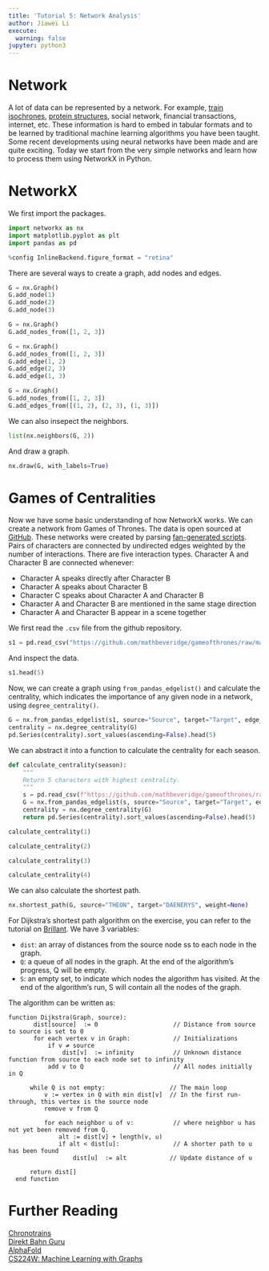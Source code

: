 ```yaml
---
title: 'Tutorial 5: Network Analysis'
author: Jiawei Li
execute:
  warning: false
jupyter: python3
---
```


# Network

A lot of data can be represented by a network. For example, [train isochrones](https://www.chronotrains.com/), [protein structures](https://www.deepmind.com/research/highlighted-research/alphafold), social network, financial transactions, internet, etc. These information is hard to embed in tabular formats and to be learned by traditional machine learning algorithms you have been taught. Some recent developments using neural networks have been made and are quite exciting. Today we start from the very simple networks and learn how to process them using NetworkX in Python.

# NetworkX

We first import the packages.

```python
import networkx as nx
import matplotlib.pyplot as plt
import pandas as pd

%config InlineBackend.figure_format = "retina"
```

There are several ways to create a graph, add nodes and edges.

```python
G = nx.Graph()
G.add_node(1)
G.add_node(2)
G.add_node(3)
```

```python
G = nx.Graph()
G.add_nodes_from([1, 2, 3])
```

```python
G = nx.Graph()
G.add_nodes_from([1, 2, 3])
G.add_edge(1, 2)
G.add_edge(2, 3)
G.add_edge(1, 3)
```

```python
G = nx.Graph()
G.add_nodes_from([1, 2, 3])
G.add_edges_from([(1, 2), (2, 3), (1, 3)])
```

We can also insepect the neighbors.

```python
list(nx.neighbors(G, 2))
```

And draw a graph.

```python
nx.draw(G, with_labels=True)
```

# Games of Centralities

Now we have some basic understanding of how NetworkX works. We can create a network from Games of Thrones. The data is open sourced at [GitHub](https://github.com/mathbeveridge/gameofthrones). These networks were created by parsing [fan-generated scripts](https://genius.com/artists/Game-of-thrones). Pairs of characters are connected by undirected edges weighted by the number of interactions. There are five interaction types. Character A and Character B are connected whenever:

- Character A speaks directly after Character B
- Character A speaks about Character B
- Character C speaks about Character A and Character B
- Character A and Character B are mentioned in the same stage direction
- Character A and Character B appear in a scene together

We first read the `.csv` file from the github repository.

```python
s1 = pd.read_csv("https://github.com/mathbeveridge/gameofthrones/raw/master/data/got-s1-edges.csv")
```

And inspect the data.

```python
s1.head(5)
```

Now, we can create a graph using `from_pandas_edgelist()` and calculate the centrality, which indicates the importance of any given node in a network, using `degree_centrality()`.

```python
G = nx.from_pandas_edgelist(s1, source="Source", target="Target", edge_attr="Weight")
centrality = nx.degree_centrality(G)
pd.Series(centrality).sort_values(ascending=False).head(5)
```

We can abstract it into a function to calculate the centrality for each season.

```python
def calculate_centrality(season):
    """
    Return 5 characters with highest centrality.
    """
    s = pd.read_csv(f"https://github.com/mathbeveridge/gameofthrones/raw/master/data/got-s{season}-edges.csv")
    G = nx.from_pandas_edgelist(s, source="Source", target="Target", edge_attr="Weight")
    centrality = nx.degree_centrality(G)
    return pd.Series(centrality).sort_values(ascending=False).head(5)
```

```python
calculate_centrality(1)
```

```python
calculate_centrality(2)
```

```python
calculate_centrality(3)
```

```python
calculate_centrality(4)
```

We can also calculate the shortest path.

```python
nx.shortest_path(G, source="THEON", target="DAENERYS", weight=None)
```

For Dijkstra's shortest path algorithm on the exercise, you can refer to the tutorial on [Brillant](https://brilliant.org/wiki/dijkstras-short-path-finder/). We have 3 variables:

- `dist`: an array of distances from the source node ss to each node in the graph.
- `Q`: a queue of all nodes in the graph. At the end of the algorithm's progress, Q will be empty.
- `S`: an empty set, to indicate which nodes the algorithm has visited. At the end of the algorithm's run, S will contain all the nodes of the graph.

The algorithm can be written as:

```
function Dijkstra(Graph, source):
       dist[source]  := 0                     // Distance from source to source is set to 0
       for each vertex v in Graph:            // Initializations
           if v ≠ source
               dist[v]  := infinity           // Unknown distance function from source to each node set to infinity
           add v to Q                         // All nodes initially in Q

      while Q is not empty:                  // The main loop
          v := vertex in Q with min dist[v]  // In the first run-through, this vertex is the source node
          remove v from Q 

          for each neighbor u of v:           // where neighbor u has not yet been removed from Q.
              alt := dist[v] + length(v, u)
              if alt < dist[u]:               // A shorter path to u has been found
                  dist[u]  := alt            // Update distance of u 

      return dist[]
  end function
```
# Further Reading

[Chronotrains](https://www.chronotrains.com/)  
[Direkt Bahn Guru](https://direkt.bahn.guru/)  
[AlphaFold](https://www.deepmind.com/research/highlighted-research/alphafold)  
[CS224W: Machine Learning with Graphs](http://web.stanford.edu/class/cs224w/)  